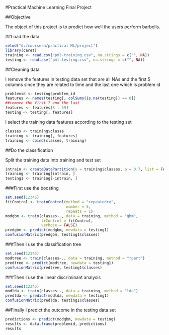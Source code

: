 #Practical Machine Learning Final Project

##Objective

The object of this project is to predict how well the users perform barbells.

##Load the data

```r
setwd("d:/coursera/practical ML/project")
library(caret)
training <- read.csv("pml-training.csv", na.strings = c("", NA))
testing <- read.csv("pml-testing.csv", na.strings = c("", NA))
```

##Cleaning data

I remove the features in testing data set that are all NAs and the first 5 columns since they
are related to time and the last one which is problem id

```r
problemid <- testing$problem_id
features <- names(testing[, colSums(is.na(testing)) == 0])
##remove the first 7 and the last
features <- features[8 : 59]
testing <- testing[, features]
```

I select the training data features according to the testing set

```r
classes <- training$classe
training <- training[, features]
training <- cbind(classes, training)
```

##Do the classification

Split the training data into training and test set

```r
intrain <- createDataPartition(y = training$classes, p = 0.7, list = FALSE)
training <- training[intrain, ]
testing1 <- training[-intrain, ]
```

###First use the boosting

```r
set.seed(12345)
fitControl <- trainControl(method = "repeatedcv",
                           number = 5,
                           repeats = 1)
modgbm <- train(classes~., data = training, method = "gbm",
                trControl = fitControl,
                verbose = FALSE)
predgbm <- predict(modgbm, newdata = testing1)
confusionMatrix(predgbm, testing1$classes)
```

###Then I use the classification tree

```r
set.seed(12345)
modtree <- train(classes~., data = training, method = "rpart")
predtree <- predict(modtree, newdata = testing1)
confusionMatrix(predtree, testing1$classes)
```

###Then I use the linear discriminant analysis

```r
set.seed(12345)
modlda <- train(classes~., data = training, method = "lda")
predlda <- predict(modlda, newdata = testing1)
confusionMatrix(predlda, testing1$classes)
```

##Finally I predict the outcome in the testing data set

```r
predictions <- predict(modgbm, newdata = testing)
results <- data.frame(problemid, predictions)
results
```

